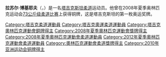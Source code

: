 {{MedalTableTop}}
{{MedalTableTop}}
{{MedalCountry | {{TJK}} }}
{{MedalSport      |男子[[柔道|柔道]]}}
{{MedalCompetition|奧林匹克運動會}}
{{MedalBronze       |[[2008年夏季奧林匹克運動會|2008年北京]] | [[2008年夏季奧林匹克運動會柔道比賽|73公斤級]]}}
{{MedalCompetition|[[世界柔道錦標賽|世界錦標賽]]}}
{{MedalBronze|[[2007年世界柔道錦標賽|2007年里約熱內盧]] |73公斤級}}
{{MedalBottom}}
'''拉苏尔·博基耶夫'''（{{lang-tg|'''Расул Боқиев'''}}，{{bd|1982年|9月29日||}}）是一名[[塔吉克斯坦|塔吉克斯坦]][[柔道|柔道]]运动员。他曾在2008年夏季奥林匹克运动会[[2008年夏季奧林匹克運動會柔道比賽－男子73公斤級|73公斤级柔道比赛]]上获得铜牌，这是塔吉克斯坦的第一枚奥运奖牌。

{{Tajikistan-stub}}

{{DEFAULTSORT:Boqiev, Rasul}}

[[Category:塔吉克柔道運動員|Category:塔吉克柔道運動員]]
[[Category:塔吉克奧運柔道運動員|Category:塔吉克奧運柔道運動員]]
[[Category:塔吉克奧林匹克運動會銅牌得主|Category:塔吉克奧林匹克運動會銅牌得主]]
[[Category:2008年夏季奧林匹克運動會獎牌得主|Category:2008年夏季奧林匹克運動會獎牌得主]]
[[Category:2008年夏季奧林匹克運動會柔道運動員|Category:2008年夏季奧林匹克運動會柔道運動員]]
[[Category:2012年夏季奧林匹克運動會柔道運動員|Category:2012年夏季奧林匹克運動會柔道運動員]]
[[Category:奧林匹克運動會柔道獎牌得主|Category:奧林匹克運動會柔道獎牌得主]]
[[Category:2010年亚洲运动会铜牌得主|Category:2010年亚洲运动会铜牌得主]]